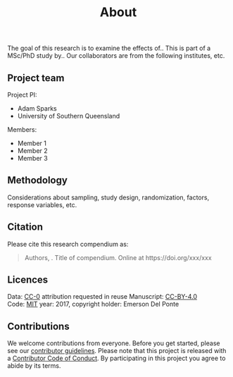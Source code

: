% About

The goal of this research is to examine the effects of.. This is part of a MSc/PhD study by.. Our collaborators are from the following institutes, etc.

## Project team

Project PI:

- Adam Sparks
- University of Southern Queensland

Members:

- Member 1
- Member 2
- Member 3

## Methodology

Considerations about sampling, study design, randomization, factors, response variables, etc.


## Citation

Please cite this research compendium as:  

> Authors, . Title of compendium. Online at https://doi.org/xxx/xxx

## Licences

Data: [CC-0](https://creativecommons.org/publicdomain/zero/1.0/) attribution requested in reuse
Manuscript: [CC-BY-4.0](https://creativecommons.org/licenses/by/4.0/)  
Code: [MIT](https://opensource.org/licenses/MIT) year: 2017, copyright holder: Emerson Del Ponte

## Contributions

We welcome contributions from everyone. Before you get started, please see our [contributor guidelines](CONTRIBUTING.html). Please note that this project is released with a [Contributor Code of Conduct](CONDUCT.html). By participating in this project you agree to abide by its terms.

